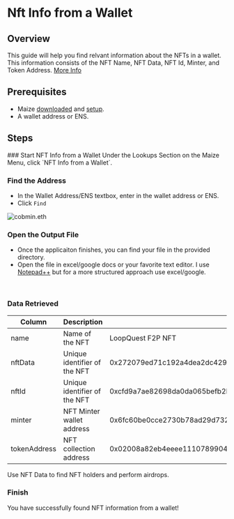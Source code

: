 
# Nft Info from a Wallet

## Overview

This guide will help you find relvant information about the NFTs in a wallet. This information consists of the NFT Name, NFT Data, NFT Id, Minter, and Token Address. [More Info](nft-info-from-a-wallet#data-retrieved)

## Prerequisites

- Maize [downloaded](../download-maize) and [setup](../setup-maize).
- A wallet address or ENS.

## Steps

<Steps>
  ### Start NFT Info from a Wallet
  Under the Lookups Section on the Maize Menu, click `NFT Info from a Wallet`.

  ### Find the Address
  - In the Wallet Address/ENS textbox, enter in the wallet address or ENS. 
  - Click `Find`

  ![cobmin.eth](/images/tutorials/nftInfoFromAWallet/cobmineth.jpg)

  ### Open the Output File
  - Once the applicaiton finishes, you can find your file in the provided directory.
  - Open the file in excel/google docs or your favorite text editor. I use [Notepad++](https://notepad-plus-plus.org/) but for a more structured approach use excel/google.
<br />

<ImageStacking image1="/images/tutorials/nftInfoFromAWallet/FunctionalityComplete.jpg" image2="/images/tutorials/nftInfoFromAWallet/OutputFile.jpg" />


  ### Data Retrieved
| Column | Description | Example |
|----------|----------|----------|
| name   | Name of the NFT   | LoopQuest F2P NFT |
| nftData   | Unique identifier of the NFT   | 0x272079ed71c192a4dea2dc429891b26083559ae24d413599fecd82efd799436d |
| nftId   | Unique identifier of the NFT   | 0xcfd9a7ae82698da0da065befb2b39f3bfe3eca509febdb9da865fafd4d98e543 |
| minter   | NFT Minter wallet address    | 0x6fc60be0cce2730b78ad29d732d823866c07baa0 |
| tokenAddress   | NFT collection address   | 0x02008a82eb4eeee1110789904245c029541a09f6 |

<Callout type="info" emoji="ℹ️">
  Use NFT Data to find NFT holders and perform airdrops.
</Callout>

  ### Finish
  You have successfully found NFT information from a wallet! 
  </Steps>

